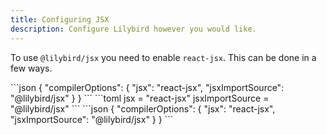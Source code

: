 ```yaml
---
title: Configuring JSX
description: Configure Lilybird however you would like.
---
```



To use `@lilybird/jsx` you need to enable `react-jsx`. This can be done in a few ways.

<Tabs>
  <TabItem label="tsconfig.json">
    ```json
    {
      "compilerOptions": {
        "jsx": "react-jsx",
        "jsxImportSource": "@lilybird/jsx"
      }
    }
    ```
</TabItem>
<TabItem label="bunfig.toml">
    ```toml
    jsx = "react-jsx"
    jsxImportSource = "@lilybird/jsx"
    ```
</TabItem>
<TabItem label="jsconfig.json">
    ```json
    {
      "compilerOptions": {
        "jsx": "react-jsx",
        "jsxImportSource": "@lilybird/jsx"
      }
    }
    ```
  </TabItem>
</Tabs>